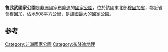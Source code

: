 {{Infobox Protected area
| name = 魯武武國家公園
| iucn_category = IV
| photo =
| photo_caption =
| location = {{flag|Burundi}}[[穆因加省|穆因加省]]
| nearest_city = [[穆因加|穆因加]]
| coordinates = {{coord|3.111|S|30.373|E|format=dms|display=inline,title}}
| map = Burundi | relief = 1
| area = {{convert|508|km2|mi2|abbr=on}}
| embedded        = {{Designation list
| embed = yes
| designation1 = Ramsar
| designation1_offname = Parc National de la Ruvubu
| designation1_date = 14 March 2013
| designation1_number = 2148<ref>{{Cite web|title=Parc National de la Ruvubu|website=[[Ramsar_Convention|Ramsar]] Sites Information Service|url=https://rsis.ramsar.org/ris/2148|accessdate=25 April 2018|archive-date=2019-12-25|archive-url=https://web.archive.org/web/20191225194642/https://rsis.ramsar.org/ris/2148|dead-url=no}}</ref>}}
}}
'''魯武武國家公園'''是[[非洲|非洲]]國家[[布隆迪|布隆迪]]的[[國家公園|國家公園]]，位於該國東北部[[穆因加省|穆因加省]]，鄰近省會[[穆因加|穆因加]]，佔地508平方公里，是該國最大的國家公園。

==参考==
{{refs}}

[[Category:非洲國家公園|Category:非洲國家公園]]
[[Category:布隆迪地理|Category:布隆迪地理]]
{{Burundi-geo-stub}}